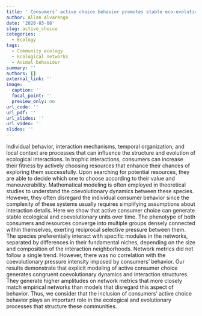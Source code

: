 ```yaml
---
title: ' Consumers’ active choice behavior promotes stable eco-evolutionary units'
author: Allan Alvarenga
date: '2020-03-08'
slug: active_choice
categories:
  - Ecology
tags:
  - Community ecology
  - Ecological networks
  - Animal behaviour
summary: ''
authors: []
external_link: ''
image:
  caption: ''
  focal_point: ''
  preview_only: no
url_code: ''
url_pdf: ''
url_slides: ''
url_video: ''
slides: ''
---
```


Individual behavior, interaction mechanisms, temporal organization, and local context are processes that can influence the structure and evolution of ecological interactions. In trophic interactions, consumers can increase their fitness by actively choosing resources that enhance their chances of exploring them successfully. Upon searching for potential resources, they are able to decide which one to choose according to their value and maneuverability. Mathematical modeling is often employed in theoretical studies to understand the coevolutionary dynamics between these species. However, they often disregard the individual consumer behavior since the complexity of these systems usually requires simplifying assumptions about interaction details. Here we show that active consumer choice can generate stable ecological and coevolutionary units over time. The phenotype of both consumers and resources converge into multiple groups densely connected within themselves, exerting reciprocal selective pressure between them. The species preferentially interact with specific modules in the networks, separated by differences in their fundamental niches, depending on the size and composition of the interaction neighborhoods. Network metrics did not follow a single trend. However, there was no correlation with the coevolutionary pressure intensity imposed by consumers' behavior. Our results demonstrate that explicit modeling of active consumer choice generates congruent coevolutionary dynamics and interaction structures. They generate higher amplitudes on network metrics that more closely match empirical networks than models that disregard this aspect of behavior. Thus, we consider that the inclusion of consumers' active choice behavior plays an important role in the ecological and evolutionary processes that structure these communities.
